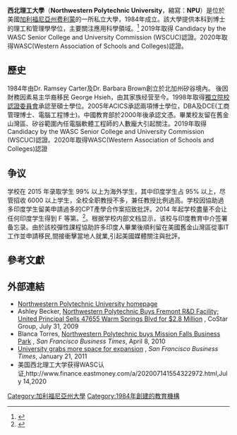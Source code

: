 {{Infobox University
|name           = Northwestern Polytechnic University
|other_name     = NPU
|image          = [[File:NPU_NorthBuilding.jpg|200px]]
|established    = 1984
|type           = [[私立大學|私立大學]]
|president = Peter Hsieh
|city           = [[费利蒙_(加利福尼亞州)|费利蒙]]
|state          = [[加利福尼亞州|加利福尼亞州]]
|country        = [[美國|美國]]
|undergrad      = 
|postgrad       =
|staff          = 
|campus         = 都市
|website       = [http://www.npu.edu npu.edu]
}}
{{distinguish|西北工業大學}}
{{Coord|37.4778|-121.9259|source:gnis_region:US-CA_type:edu|display=title|notes=<ref>{{gnis|2370635|Northwestern Polytechnic University}}</ref>}}
'''西北理工大學'''（'''Northwestern Polytechnic University'''，縮寫：'''NPU'''）是位於美國[[加利福尼亞州|加利福尼亞州]][[费利蒙_(加利福尼亞州)|费利蒙]]的一所私立大學，1984年成立。該大學提供本科到博士的理工和管理學學位，主要關注應用科學領域。<ref>{{cite news|title=Points of Distinction|url=http://www.dsa.csupomona.edu/visitors/Distinction.asp|accessdate=20 September 2012|agency=Admissions & Outreach Office at [[Cal_Poly_Pomona|Cal Poly Pomona]]|deadurl=yes|archiveurl=https://web.archive.org/web/20120821165807/http://www.dsa.csupomona.edu/visitors/Distinction.asp|archivedate=2012年8月21日}}</ref> 2019年取得 Candidacy by the WASC Senior College and University Commission (WSCUC)認證。2020年取得WASC(Western Association of Schools and Colleges)認證。

==歷史==
1984年由Dr. Ramsey Carter及Dr. Barbara Brown創立於北加州矽谷境內。 後因財務因素易主华裔移民 George Hsieh，由其家族经营至今。1998年取得[[獨立院校認證委員會|獨立院校認證委員會]]承認至碩士學位。2005年ACICS承認兩項博士學位，DBA及DCE(工商管理博士、電腦工程博士)。中國教育部於2000年後承認文憑。畢業校友留在舊金山灣區、矽谷範圍內任電腦軟體工程師的人數龐大引起關注。2019年取得 Candidacy by the WASC Senior College and University Commission (WSCUC)認證。2020年取得WASC(Western Association of Schools and Colleges)認證

==争议==
学校在 2015 年录取学生 99% 以上为海外学生，其中印度学生占 95% 以上，尽管招收 6000 以上学生，全校全职教授不多，兼任教授比例過高。学校因協助過多印度学生留美申請過多的CPT產學合作案招致批評。2014 年起学校盡量不会让任何印度学生得到 F 等第。<ref>{{cite news|author1=Molly Hensley-Clancy|title=Making The Grades|url=https://www.buzzfeed.com/mollyhensleyclancy/inside-the-school-that-abolished-the-f-and-raked-in-the-cash?utm_term=.uakEMmPpN#.kw6d3Z0Xw|agency=Buzzfeed|accessdate=2018-04-20|archive-date=2018-01-16|archive-url=https://web.archive.org/web/20180116004515/https://www.buzzfeed.com/mollyhensleyclancy/inside-the-school-that-abolished-the-f-and-raked-in-the-cash?utm_term=.uakEMmPpN#.kw6d3Z0Xw|dead-url=no}}</ref>。根据学校内部文档显示，该校与印度教育中介签署备忘录。由於該校彈性課程協助許多印度人畢業後順利留在美國舊金山灣區從事IT工作並申請移民,間接衝擊當地人就業,引起美國媒體關注與批評。

== 參考文獻==
{{reflist}}

==外部連結==
*[http://www.npu.edu/ Northwestern Polytechnic University homepage] {{Wayback|url=http://www.npu.edu/ |date=20210108015300 }}
* Ashley Becker, [http://www.costar.com/News/Article/Northwestern-Polytechnic-Buys-Fremont-RD-Facility/113761 Northwestern Polytechnic Buys Fremont R&D Facility; United Principal Sells 47655 Warm Springs Blvd for $2.8 Million] {{Wayback|url=http://www.costar.com/News/Article/Northwestern-Polytechnic-Buys-Fremont-RD-Facility/113761 |date=20160303225802 }}, CoStar Group, July 31, 2009
* Blanca Torres, [http://www.bizjournals.com/sanfrancisco/stories/2010/04/05/daily65.html Northwestern Polytechnic buys Mission Falls Business Park] {{Wayback|url=http://www.bizjournals.com/sanfrancisco/stories/2010/04/05/daily65.html |date=20180629214212 }}, ''San Francisco Business Times'', April 8, 2010
* [http://www.bizjournals.com/sanfrancisco/print-edition/2011/01/21/shorenstein-puts-portland-office.html?page=2 University grabs more space for expansion] {{Wayback|url=http://www.bizjournals.com/sanfrancisco/print-edition/2011/01/21/shorenstein-puts-portland-office.html?page=2 |date=20150402164608 }}, ''San Francisco Business Times'', January 21, 2011
*美国西北理工大学获得WASC认证,http://www.finance.eastmoney.com/a/202007141554322972.html,July 14,2020
{{美國的理工學院}}
{{加利福尼亞州的學院和大學}}

[[Category:加利福尼亞州大學|Category:加利福尼亞州大學]]
[[Category:1984年創建的教育機構|Category:1984年創建的教育機構]]